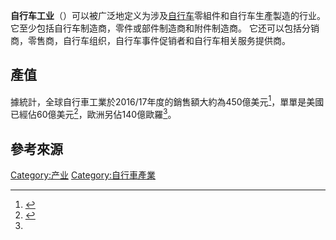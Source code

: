 {{multiple issues|
{{citation style|time=2017-04-01T08:26:14+00:00}}
{{copyedit|time=2017-04-01T08:26:14+00:00}}
}}
'''自行车工业'''（{{Lang-en|Bicycle industry}}）可以被广泛地定义为涉及[[自行车|自行车]]零組件和自行车生產製造的行业。 它至少包括自行车制造商，零件或部件制造商和附件制造商。 它还可以包括分销商，零售商，自行车组织，自行车事件促销者和自行车相关服务提供商。
[[Category:产业|Category:产业]]

== 產值 ==
據統計，全球自行車工業於2016/17年度的銷售額大約為450億美元<ref name="auto">{{Cite web|url=https://www.bike-eu.com/market/nieuws/2017/06/cycling-sales-to-grow-by-38-to-56-billion-euros-in-2024-10130327|title=Cycling Sales to Grow by 38% to 56 Billion euros in 2024|website=Bike Europe|access-date=2022-01-21|archive-date=2022-01-21|archive-url=https://web.archive.org/web/20220121060527/https://www.bike-eu.com/market/nieuws/2017/06/cycling-sales-to-grow-by-38-to-56-billion-euros-in-2024-10130327|dead-url=no}}</ref>，單單是美國已經佔60億美元<ref>{{Cite web|url=https://www.statista.com/topics/1686/cycling/|title=Topic: Cycling|website=Statista|access-date=2022-01-21|archive-date=2022-02-12|archive-url=https://web.archive.org/web/20220212001831/https://www.statista.com/topics/1686/cycling/|dead-url=no}}</ref>，歐洲另佔140億歐羅<ref name="auto"/>。

== 參考來源 ==
{{Reflist}}

{{工业}}
[[Category:自行車產業|Category:自行車產業]]